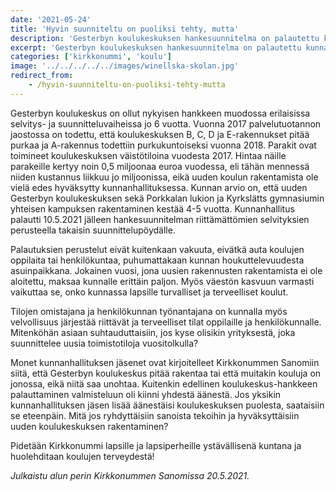 ```yaml
---
date: '2021-05-24'
title: 'Hyvin suunniteltu on puoliksi tehty, mutta'
description: 'Gesterbyn koulukeskuksen hankesuunnitelma on palautettu kunnanhallituksesta lisävalmisteluun jo kolme kertaa. Kokonaisuudessaan hanketta on selvitetty ja suuniteltu jo 6 vuotta, mutta uutta rakennusta ei ole vieläkään aloitettu rakentamaan.'
excerpt: 'Gesterbyn koulukeskuksen hankesuunnitelma on palautettu kunnanhallituksesta lisävalmisteluun jo kolme kertaa. Kokonaisuudessaan hanketta on selvitetty ja suuniteltu jo 6 vuotta, mutta uutta rakennusta ei ole vieläkään aloitettu rakentamaan.'
categories: ['kirkkonummi', 'koulu']
image: '../../../../../images/winellska-skolan.jpg'
redirect_from:
    - /hyvin-suunniteltu-on-puoliksi-tehty-mutta
---
```



Gesterbyn koulukeskus on ollut nykyisen hankkeen muodossa erilaisissa selvitys- ja suunnitteluvaiheissa <ExternalLink href="http://kirkkonummi.oncloudos.com/cgi/DREQUEST.PHP?page=meetingitem&id=2021805-5">jo 6 vuotta</ExternalLink>. Vuonna 2017 palvelutuotannon jaostossa on todettu, että koulukeskuksen B, C, D ja E-rakennukset pitää purkaa ja A-rakennus todettiin purkukuntoiseksi vuonna 2018. Parakit ovat toimineet koulukeskuksen väistötiloina <ExternalLink href="https://www.viisykkonen.fi/uutiset/kouluty%c3%b6-alkoi-loman-j%c3%a4lkeen-%e2%80%9dparakissa%e2%80%9d-%e2%80%93-gesterbyn-koulukeskuksen-v%c3%a4ist%c3%b6tiloista-voi-tulla">vuodesta 2017</ExternalLink>. Hintaa näille parakeille kertyy <ExternalLink href="https://www.viisykkonen.fi/uutiset/gesterbyn-kouluparakit-j%C3%A4%C3%A4v%C3%A4t-pystyyn-pitk%C3%A4lle-ensi-vuosikymmenelle-%E2%88%92-v%C3%A4ist%C3%B6tilojen">noin 0,5 miljoonaa euroa vuodessa</ExternalLink>, eli tähän mennessä niiden kustannus liikkuu jo miljoonissa, eikä uuden koulun rakentamista ole vielä edes hyväksytty kunnanhallituksessa. Kunnan arvio on, että uuden Gesterbyn koulukeskuksen sekä Porkkalan lukion ja Kyrkslätts gymnasiumin yhteisen kampuksen <ExternalLink href="https://www.viisykkonen.fi/uutiset/koulujen-v%C3%A4ist%C3%B6tilat-johtavat-ketjureaktioon-%E2%80%93-masalassa-uusi-paikka-parakille-tai">rakentaminen kestää 4-5 vuotta</ExternalLink>. <ExternalLink href="https://arkisto.epaper.fi/kirkkonummensanomat/lehdet/6613/torstai-1352021">Kunnanhallitus palautti 10.5.2021</ExternalLink> jälleen hankesuunnitelman riittämättömien selvityksien perusteella takaisin suunnittelupöydälle.

Palautuksien perustelut eivät kuitenkaan vakuuta, eivätkä auta koulujen oppilaita tai henkilökuntaa, puhumattakaan kunnan houkuttelevuudesta asuinpaikkana. Jokainen vuosi, jona uusien rakennusten rakentamista ei ole aloitettu, maksaa kunnalle erittäin paljon. Myös väestön kasvuun varmasti vaikuttaa se, onko kunnassa lapsille turvalliset ja terveelliset koulut.

<GesterbynParakit
    alt="Gesterbyn koulukeskuksen parakkirakennuksia"
    caption="Gesterbyn koulukeskuksen parakkirakennuksia"
/>

Tilojen omistajana ja henkilökunnan työnantajana on kunnalla myös velvollisuus järjestää riittävät ja terveelliset tilat oppilaille ja henkilökunnalle. Mitenköhän asiaan suhtauduttaisiin, jos kyse olisikin yrityksestä, joka suunnittelee uusia toimistotiloja vuositolkulla?

Monet kunnanhallituksen jäsenet ovat kirjoitelleet Kirkkonummen Sanomiin siitä, että Gesterbyn koulukeskus pitää rakentaa tai että muitakin kouluja on jonossa, eikä niitä saa unohtaa. Kuitenkin edellinen koulukeskus-hankkeen palauttaminen valmisteluun oli kiinni yhdestä äänestä. Jos yksikin kunnanhallituksen jäsen lisää äänestäisi koulukeskuksen puolesta, saataisiin se eteenpäin. Mitä jos ryhdyttäisiin sanoista tekoihin ja hyväksyttäisiin uuden koulukeskuksen rakentaminen?

Pidetään Kirkkonummi lapsille ja lapsiperheille ystävällisenä kuntana ja huolehditaan koulujen terveydestä!

_Julkaistu alun perin Kirkkonummen Sanomissa 20.5.2021._
